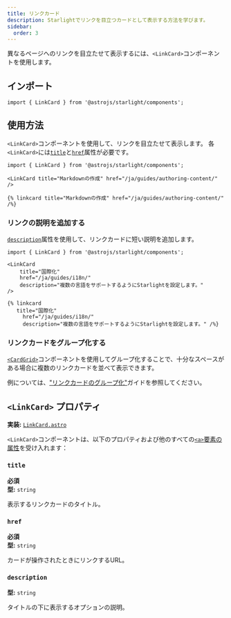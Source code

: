 ```yaml
---
title: リンクカード
description: Starlightでリンクを目立つカードとして表示する方法を学びます。
sidebar:
  order: 3
---
```



異なるページへのリンクを目立たせて表示するには、`<LinkCard>`コンポーネントを使用します。


<Preview>
	<LinkCard
		slot="preview"
		title="Starlightのカスタマイズ"
		description="カスタムスタイル、フォントなどを使用して、Starlightサイトを自分のものにする方法を学びます。"
		href="/ja/guides/customization/"
	/>
</Preview>

## インポート

```tsx
import { LinkCard } from '@astrojs/starlight/components';
```

## 使用方法

`<LinkCard>`コンポーネントを使用して、リンクを目立たせて表示します。
各`<LinkCard>`には[`title`](#title)と[`href`](#href)属性が必要です。

<Preview>

```mdx
import { LinkCard } from '@astrojs/starlight/components';

<LinkCard title="Markdownの作成" href="/ja/guides/authoring-content/" />
```

<Fragment slot="markdoc">

```markdoc
{% linkcard title="Markdownの作成" href="/ja/guides/authoring-content/" /%}
```

</Fragment>

<LinkCard
	slot="preview"
	title="Markdownの作成"
	href="/ja/guides/authoring-content/"
/>
  
</Preview>

### リンクの説明を追加する

[`description`](#概要)属性を使用して、リンクカードに短い説明を追加します。

<Preview>

```mdx {6}
import { LinkCard } from '@astrojs/starlight/components';

<LinkCard
	title="国際化"
	href="/ja/guides/i18n/"
	description="複数の言語をサポートするようにStarlightを設定します。"
/>
```

<Fragment slot="markdoc">

```markdoc {4}
{% linkcard
   title="国際化"
	 href="/ja/guides/i18n/"
	 description="複数の言語をサポートするようにStarlightを設定します。" /%}
```

</Fragment>

<LinkCard
	slot="preview"
	title="国際化"
	href="/ja/guides/i18n/"
	description="複数の言語をサポートするようにStarlightを設定します。"
/>
  
</Preview>

### リンクカードをグループ化する

[`<CardGrid>`](/ja/components/card-grids/)コンポーネントを使用してグループ化することで、十分なスペースがある場合に複数のリンクカードを並べて表示できます。

例については、["リンクカードのグループ化"](/ja/components/card-grids/#リンクカードをグループ化する)ガイドを参照してください。

## `<LinkCard>` プロパティ

**実装:** [`LinkCard.astro`](https://github.com/withastro/starlight/blob/main/packages/starlight/user-components/LinkCard.astro)

`<LinkCard>`コンポーネントは、以下のプロパティおよび他のすべての[`<a>`要素の属性](https://developer.mozilla.org/en-US/docs/Web/HTML/Element/a)を受け入れます：

### `title`

**必須**  
**型:** `string`

表示するリンクカードのタイトル。

### `href`

**必須**  
**型:** `string`

カードが操作されたときにリンクするURL。

### `description`

**型:** `string`

タイトルの下に表示するオプションの説明。

